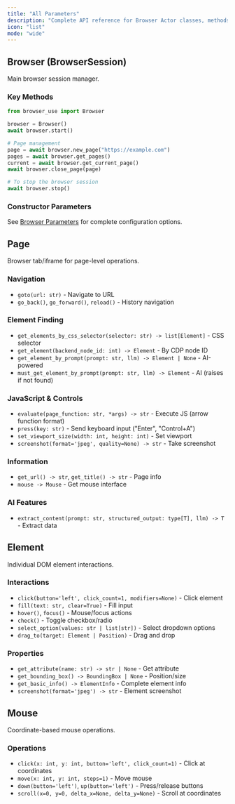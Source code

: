 ---
title: "All Parameters"
description: "Complete API reference for Browser Actor classes, methods, and parameters including BrowserSession, Page, Element, and Mouse"
icon: "list"
mode: "wide"
---

## Browser (BrowserSession)

Main browser session manager.

### Key Methods

```python
from browser_use import Browser

browser = Browser()
await browser.start()

# Page management
page = await browser.new_page("https://example.com")
pages = await browser.get_pages()
current = await browser.get_current_page()
await browser.close_page(page)

# To stop the browser session
await browser.stop()
```

### Constructor Parameters

See [Browser Parameters](../browser/all-parameters) for complete configuration options.

## Page

Browser tab/iframe for page-level operations.

### Navigation
- `goto(url: str)` - Navigate to URL
- `go_back()`, `go_forward()`, `reload()` - History navigation

### Element Finding
- `get_elements_by_css_selector(selector: str) -> list[Element]` - CSS selector
- `get_element(backend_node_id: int) -> Element` - By CDP node ID
- `get_element_by_prompt(prompt: str, llm) -> Element | None` - AI-powered
- `must_get_element_by_prompt(prompt: str, llm) -> Element` - AI (raises if not found)

### JavaScript & Controls
- `evaluate(page_function: str, *args) -> str` - Execute JS (arrow function format)
- `press(key: str)` - Send keyboard input ("Enter", "Control+A")
- `set_viewport_size(width: int, height: int)` - Set viewport
- `screenshot(format='jpeg', quality=None) -> str` - Take screenshot

### Information
- `get_url() -> str`, `get_title() -> str` - Page info
- `mouse -> Mouse` - Get mouse interface

### AI Features
- `extract_content(prompt: str, structured_output: type[T], llm) -> T` - Extract data

## Element

Individual DOM element interactions.

### Interactions
- `click(button='left', click_count=1, modifiers=None)` - Click element
- `fill(text: str, clear=True)` - Fill input
- `hover()`, `focus()` - Mouse/focus actions
- `check()` - Toggle checkbox/radio
- `select_option(values: str | list[str])` - Select dropdown options
- `drag_to(target: Element | Position)` - Drag and drop

### Properties
- `get_attribute(name: str) -> str | None` - Get attribute
- `get_bounding_box() -> BoundingBox | None` - Position/size
- `get_basic_info() -> ElementInfo` - Complete element info
- `screenshot(format='jpeg') -> str` - Element screenshot

## Mouse

Coordinate-based mouse operations.

### Operations
- `click(x: int, y: int, button='left', click_count=1)` - Click at coordinates
- `move(x: int, y: int, steps=1)` - Move mouse
- `down(button='left')`, `up(button='left')` - Press/release buttons
- `scroll(x=0, y=0, delta_x=None, delta_y=None)` - Scroll at coordinates
